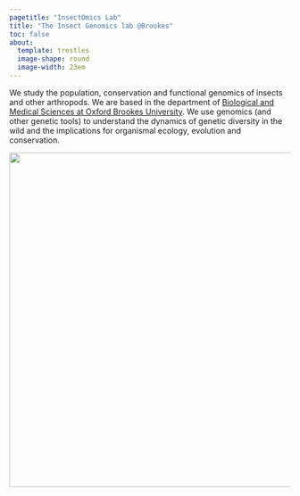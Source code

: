 ```yaml
---
pagetitle: "InsectOmics Lab"
title: "The Insect Genomics lab @Brookes"
toc: false
about: 
  template: trestles
  image-shape: round
  image-width: 23em
---
```


::: lead
We study the population, conservation and functional genomics of insects and other arthropods. We are based in the department of [Biological and Medical Sciences at Oxford Brookes University](https://www.brookes.ac.uk/bms). We use genomics (and other genetic tools) to understand the dynamics of genetic diversity in the wild and the implications for organismal ecology, evolution and conservation.
:::

![](./img/buttgen4.jpg){.hero width="600"}

<!-- ::: {.callout-note} -->

<!-- ## We are currently recruiting! -->

<!-- If you are interested in joining the lab as a Psychology PhD student, please consider applying.<br /> -->

<!-- You can find more information about this recruitment cycle at [this blog post](./posts/recruitment2023) (or under News). -->

<!-- ::: -->
